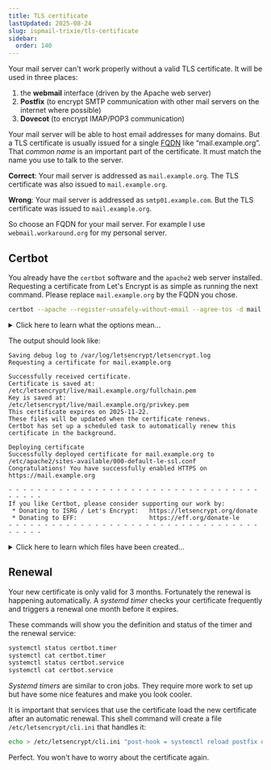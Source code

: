 ```yaml
---
title: TLS certificate
lastUpdated: 2025-08-24
slug: ispmail-trixie/tls-certificate
sidebar:
  order: 140
---
```


Your mail server can't work properly without a valid TLS certificate. It will be used in three places:

1. the **webmail** interface (driven by the Apache web server)
2. **Postfix** (to encrypt SMTP communication with other mail servers on the internet where possible)
3. **Dovecot** (to encrypt IMAP/POP3 communication)

Your mail server will be able to host email addresses for many domains. But a TLS certificate is usually issued for a
single [FQDN](https://en.wikipedia.org/wiki/Fully_qualified_domain_name) like “mail.example.org”. That _common name_ is
an important part of the certificate. It must match the name you use to talk to the server.

**Correct**: Your mail server is addressed as `mail.example.org`. The TLS certificate was also issued to
`mail.example.org`.

**Wrong**: Your mail server is addressed as `smtp01.example.com`. But the TLS certificate was issued to
`mail.example.org`.

So choose an FQDN for your mail server. For example I use `webmail.workaround.org` for my personal server.

## Certbot

You already have the `certbot` software and the `apache2` web server installed. Requesting a certificate from Let's
Encrypt is as simple as running the next command. Please replace `mail.example.org` by the FQDN you chose.

```sh
certbot --apache --register-unsafely-without-email --agree-tos -d mail.example.org
```

<details>
  <summary>Click here to learn what the options mean…</summary>

- **--apache**: Use the [HTTP challenge](https://letsencrypt.org/docs/challenge-types/) to verify that you are actually
  in control of the FQDN. The certbot plugin will add some configuration to intercept HTTP requests to
  `/.well-known/acme-challenge/…` on your web server. This is a fully automatic process that does not even have to stop
  your web server.
- **--register-unsafely-without-email**: Do not ask for an email address to send to Let's Encrypt. Before June 2025
  Let's Encrypt used that address to inform you if your certificate is about to expire and the automatic renewal failed.
  Nowadays they do not need an email any more. But for historical reasons they still ask for it by default.
- **--agree-tos**: Confirm that you have read Let's Encrypt's terms and conditions. Let's be honest – nobody reads that.
- **-d**: The domain that the certificate will be issued to. This has to be the exact FQDN of your server.

</details>

The output should look like:

```
Saving debug log to /var/log/letsencrypt/letsencrypt.log
Requesting a certificate for mail.example.org

Successfully received certificate.
Certificate is saved at: /etc/letsencrypt/live/mail.example.org/fullchain.pem
Key is saved at:         /etc/letsencrypt/live/mail.example.org/privkey.pem
This certificate expires on 2025-11-22.
These files will be updated when the certificate renews.
Certbot has set up a scheduled task to automatically renew this certificate in the background.

Deploying certificate
Successfully deployed certificate for mail.example.org to /etc/apache2/sites-available/000-default-le-ssl.conf
Congratulations! You have successfully enabled HTTPS on https://mail.example.org

- - - - - - - - - - - - - - - - - - - - - - - - - - - - - - - - - - - - - - - -
If you like Certbot, please consider supporting our work by:
 * Donating to ISRG / Let's Encrypt:   https://letsencrypt.org/donate
 * Donating to EFF:                    https://eff.org/donate-le
- - - - - - - - - - - - - - - - - - - - - - - - - - - - - - - - - - - - - - - -
```

<details>
  <summary>Click here to learn which files have been created…</summary>

In /etc/letsencrypt/live/**mail.example.org** you will find a couple of files now:

- cert.pem: the certificate file
- chain.pem: the _chaining_ or _intermediate_ certificate. This certificate provides information how the LetsEncrypt
  certificates are linked to other known certificate authorities. It is generally a good idea to always send this
  certificate along with your own for clients who may not know LetsEncrypt properly yet.
- fullchain.pem: this file contains a concatenation of the _cert.pem_ and the _chain.pem_. This is the preferred file to
  use when a piece of software asks where to find the _certificate_.
- privkey.pem: the private key file. Keep it secret.

</details>

## Renewal

Your new certificate is only valid for 3 months. Fortunately the renewal is happening automatically. A _systemd timer_
checks your certificate frequently and triggers a renewal one month before it expires.

These commands will show you the definition and status of the timer and the renewal service:

```sh
systemctl status certbot.timer
systemctl cat certbot.timer
systemctl status certbot.service
systemctl cat certbot.service
```

_Systemd timers_ are similar to cron jobs. They require more work to set up but have some nice features and make you
look cooler.

It is important that services that use the certificate load the new certificate after an automatic renewal. This shell
command will create a file `/etc/letsencrypt/cli.ini` that handles it:

```sh
echo > /etc/letsencrypt/cli.ini "post-hook = systemctl reload postfix dovecot apache2"
```

Perfect. You won't have to worry about the certificate again.
